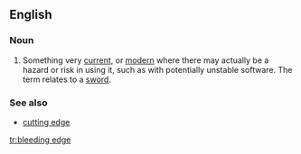 ==English==

===Noun===
{{wikipedia}}
{{en-noun|head=[[bleeding]] [[edge]]}}

# {{context|idiomatic}} Something very [[current]], or [[modern]] where there may actually be a hazard or risk in using it, such as with potentially unstable software. The term relates to a [[sword]].

===See also===
* [[cutting edge]]

[[tr:bleeding edge]]